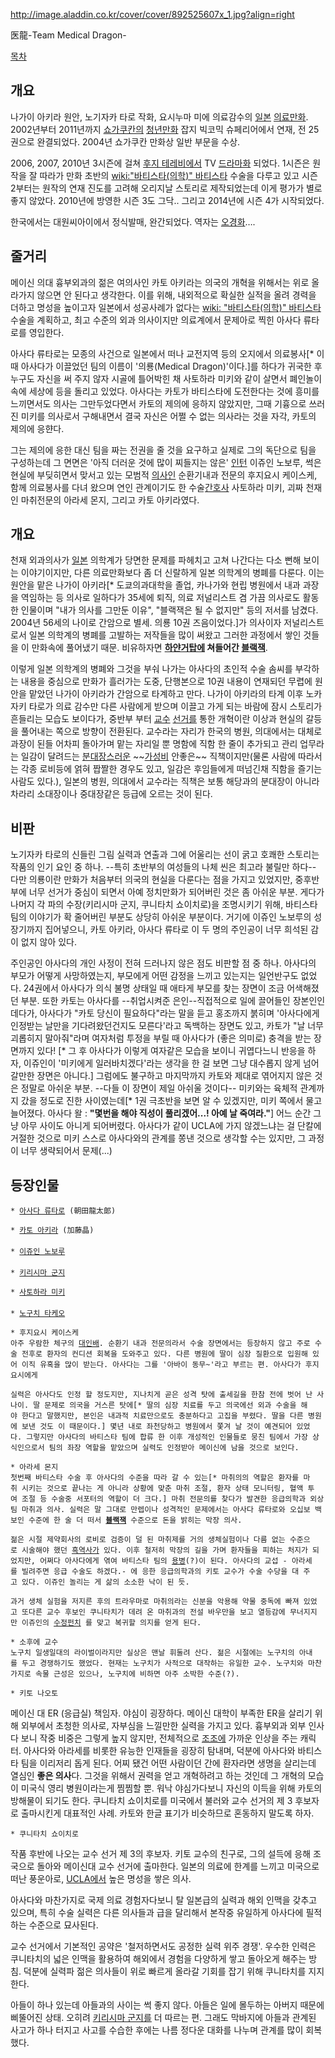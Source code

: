 http://image.aladdin.co.kr/cover/cover/892525607x_1.jpg?align=right

医龍-Team Medical Dragon-

[[목차]]
== 개요 ==
나가이 아키라 원안, 노기자카 타로 작화, 요시누마 미에 의료감수의 [[일본]] [[의료만화]]. 2002년부터 2011년까지 [[쇼가쿠칸]]의 [[청년만화]] 잡지 빅코믹 슈페리어에서 연재, 전 25권으로 완결되었다. 2004년 쇼가쿠칸 만화상 일반 부문을 수상.

2006, 2007, 2010년 3시즌에 걸쳐 [[후지 테레비]]에서 TV [[드라마]]화 되었다. 1시즌은 원작을 잘 따라가 만화 초반의 [[wiki:"바티스타(의학)" 바티스타]] 수술을 다루고 있고 시즌 2부터는 원작의 연재 진도를 고려해 오리지날 스토리로 제작되었는데 이게 평가가 별로 좋지 않았다. 2010년에 방영한 시즌 3도 그닥.. 그리고 2014년에 시즌 4가 시작되었다.

한국에서는 대원씨아이에서 정식발매, 완간되었다. 역자는 [[오경화]]….

== 줄거리 ==
메이신 의대 흉부외과의 젊은 여의사인 카토 아키라는 의국의 개혁을 위해서는 위로 올라가지 않으면 안 된다고 생각한다. 이를 위해, 내외적으로 확실한 실적을 올려 경력을 더하고 명성을 높이고자 일본에서 성공사례가 없다는 [[wiki: "바티스타(의학)" 바티스타]] 수술을 계획하고, 최고 수준의 외과 의사이지만 의료계에서 문제아로 찍힌 아사다 류타로를 영입한다.

아사다 류타로는 모종의 사건으로 일본에서 떠나 교전지역 등의 오지에서 의료봉사[* 이 때 아사다가 이끌었던 팀의 이름이 '의룡(Medical Dragon)'이다.]를 하다가 귀국한 후 누구도 자신을 써 주지 않자 시골에 틀어박힌 채 사토하라 미키와 같이 살면서 폐인놀이 속에 세상에 등을 돌리고 있었다. 아사다는 카토가 바티스타에 도전한다는 것에 흥미를 느끼면서도 의사는 그만두었다면서 카토의 제의에 응하지 않았지만, 그때 기흉으로 쓰러진 미키를 의사로서 구해내면서 결국 자신은 어쩔 수 없는 의사라는 것을 자각, 카토의 제의에 응햔다.     

그는 제의에 응한 대신 팀을 짜는 전권을 줄 것을 요구하고 실제로 그의 독단으로 팀을 구성하는데 그 면면은 '아직 더러운 것에 많이 찌들지는 않은' [[인턴]] 이쥬인 노보루, 썩은 현실에 부딪히면서 맞서고 있는 모범적 [[의사]]인 순환기내과 전문의 후지요시 케이스케, 함께 의료봉사를 다녀 왔으며 연인 관계이기도 한 수술[[간호사]] 사토하라 미키, 괴짜 천재인 마취전문의 아라세 몬지, 그리고 카토 아키라였다.

== 개요 ==
천재 외과의사가 [[일본]] 의학계가 당면한 문제를 파헤치고 고쳐 나간다는 다소 뻔해 보이는 이야기이지만, 다른 의료만화보다 좀 더 신랄하게 일본 의학계의 병폐를 다룬다. 이는 원안을 맡은 나가이 아키라[* 도쿄의과대학을 졸업, 카나가와 현립 병원에서 내과 과장을 역임하는 등 의사로 일하다가 35세에 퇴직, 의료 저널리스트 겸 가끔 의사로도 활동한 인물이며 "내가 의사를 그만둔 이유", "블랙잭은 될 수 없지만" 등의 저서를 남겼다. 2004년 56세의 나이로 간암으로 별세. 의룡 10권 즈음이었다.]가 의사이자 저널리스트로서 일본 의학계의 병폐를 고발하는 저작들을 많이 써왔고 그러한 과정에서 쌓인 것들을 이 만화속에 풀어냈기 때문. 비유하자면 '''[[하얀거탑]]에 쳐들어간 [[블랙잭]]'''. 

이렇게 일본 의학계의 병폐와 그것을 부숴 나가는 아사다의 초인적 수술 솜씨를 부각하는 내용을 중심으로 만화가 흘러가는 도중, 단행본으로 10권 내용이 연재되던 무렵에 원안을 맡았던 나가이 아키라가 간암으로 타계하고 만다. 나가이 아키라의 타계 이후 노카자키 타로가 의료 감수만 다른 사람에게 받으며 이끌고 가게 되는 바람에 잠시 스토리가 흔들리는 모습도 보이다가, 중반부 부터 [[교수]] [[선거]]를 통한 개혁이란 이상과 현실의 갈등을 풀어내는 쪽으로 방향이 전환된다. 교수라는 자리가 한국의 병원, 의대에서는 대체로 과장이 된들 어차피 돌아가며 맡는 자리일 뿐 명함에 직함 한 줄이 추가되고 관리 업무라는 일감이 달려드는 [[분대장]]스러운 ~~[[가성비]] 안좋은~~ 직책이지만(물론 사람에 따라서는 각종 로비등에 얽혀 짭짤한 경우도 있고, 일감은 후임들에게 떠넘긴채 직함을 즐기는 사람도 있다.), 일본의 병원, 의대에서 교수라는 직책은 보통 해당과의 분대장이 아니라 차라리 소대장이나 중대장같은 등급에 오르는 것이 된다.

== 비판 ==
노기자카 타로의 신들린 그림 실력과 연출과 그에 어울리는 선이 굵고 호쾌한 스토리는 작품의 인기 요인 중 하나. --특히 초반부의 여성들의 나체 씬은 최고라 불릴만 하다--
다만 의룡이란 만화가 처음부터 의국의 현실을 다룬다는 점을 가지고 있었지만, 중후반부에 너무 선거가 중심이 되면서 아예 정치만화가 되어버린 것은 좀 아쉬운 부분. 게다가 나머지 각 파의 수장(키리시마 군지, 쿠니타치 쇼이치로)을 조명시키기 위해, 바티스타 팀의 이야기가 확 줄어버린 부분도 상당히 아쉬운 부분이다. 거기에 이쥬인 노보루의 성장기까지 집어넣으니, 카토 아키라, 아사다 류타로 이 두 명의 주인공이 너무 희석된 감이 없지 않아 있다.

주인공인 아사다의 개인 사정이 전혀 드러나지 않은 점도 비판할 점 중 하나. 아사다의 부모가 어떻게 사망하였는지, 부모에게 어떤 감정을 느끼고 있는지는 일언반구도 없었다. 24권에서 아사다가 의식 불명 상태일 때 애타게 부모를 찾는 장면이 조금 어색해졌던 부분.
또한 카토는 아사다를 --취업시켜준 은인--직접적으로 일에 끌어들인 장본인인데다가, 아사다가 "카토 당신이 필요하다"라는 말을 듣고 홍조까지 붉히며 '아사다에게 인정받는 날만을 기다려왔던건지도 모른다'라고 독백하는 장면도 있고, 카토가 "날 너무 괴롭히지 말아줘"라며 여자처럼 투정을 부릴 때 아사다가 (좋은 의미로) 충격을 받는 장면까지 있다! [* 그 후 아사다가 이렇게 여자같은 모습을 보이니 귀엽다느니 반응을 하자, 이쥬인이 '미키에게 일러바치겠다'라는 생각을 한 걸 보면 그냥 대수롭지 않게 넘어갈만한 장면은 아니다.] 그럼에도 불구하고 마지막까지 카토와 제대로 엮어지지 않은 것은 정말로 아쉬운 부분. --다들 이 장면이 제일 아쉬울 것이다--
미키와는 육체적 관계까지 갔을 정도로 진한 사이였는데[* 1권 극초반을 보면 알 수 있겠지만, 미키 쪽에서 물고 늘어졌다. 아사다 왈 : '''"몇번을 해야 직성이 풀리겠어...! 아예 날 죽여라."'''] 어느 순간 그냥 아무 사이도 아니게 되어버렸다. 아사다가 같이 UCLA에 가지 않겠느냐는 걸 단칼에 거절한 것으로 미키 스스로 아사다와의 관계를 쫑낸 것으로 생각할 수는 있지만, 그 과정이 너무 생략되어서 문제(...)


== 등장인물 ==
 * [[아사다 류타로]] (朝田龍太郞)

 * [[카토 아키라]] (加藤晶)
 
 * [[이쥬인 노보루]]
 
 * [[키리시마 군지]]

 * [[사토하라 미키]]
 
 * [[노구치 타케오]]

 * 후지요시 케이스케
 아주 우람한 체구의 [[대인배]]. 순환기 내과 전문의라서 수술 장면에서는 등장하지 않고 주로 수술 전후로 환자의 컨디션 회복을 도와주고 있다. 다른 병원에 딸이 심장 질환으로 입원해 있어 이직 유혹을 많이 받는다. 아사다는 그를 '아바이 동무~'라고 부르는 편. 아사다가 후지요시에게 

 실력은 아사다도 인정 할 정도지만, 지나치게 곧은 성격 탓에 출세길을 한참 전에 벗어 난 사나이. 딸 문제로 의국을 거스른 탓에[* 딸의 심장 치료를 두고 의국에선 외과 수술을 해야 한다고 말했지만, 본인은 내과적 치료만으로도 충분하다고 고집을 부렸다. 딸을 다른 병원에 보낸 것도 이 때문이다.] 몇년 내로 좌천당하고 병원에서 쫓겨 날 것이 예견되어 있었다. 그렇지만 아사다의 바티스타 팀에 합류 한 이후 개성적인 인물들로 뭉친 팀에서 가장 상식인으로서 팀의 좌장 역할을 맡았으며 실력도 인정받아 메이신에 남을 것으로 보인다.


 * 아라세 몬지
 첫번째 바티스타 수술 후 아사다의 수준을 따라 갈 수 있는[* 마취의의 역할은 환자를 마취 시키는 것으로 끝나는 게 아니라 상황에 맞춘 마취 조절, 환자 상태 모니터링, 혈액 투여 조절 등 수술중 서포터의 역할이 더 크다.] 마취 전문의를 찾다가 발견한 응급의학과 외상팀 마취과 의사. 실력은 말 그대로 만렙이나 성격적인 문제에서는 아사다 류타로와 오십보 백보인 수준에 한 술 더 떠서 '''[[블랙잭]]''' 수준으로 돈을 밝히는 막장 의사. 

 젊은 시절 제약회사의 로비로 검증이 덜 된 마취제를 거의 생체실험이나 다름 없는 수준으로 시술해야 했던 [[흑역사]]가 있다. 이후 철저히 막장의 길을 가며 환자들을 피하는 처지가 되었지만, 어쩌다 아사다에게 엮여 바티스타 팀의 [[용병]](?)이 된다. 아사다의 교섭 - 아라세를 빌려주면 응급 수술도 하겠다.- 에 응한 응급의학과의 키토 교수가 수술 수당을 대 주고 있다. 이쥬인 놀리는 게 삶의 소소한 낙이 된 듯.

 과거 생체 실험을 저지른 후의 트라우마로 마취의라는 신분을 악용해 약물 중독에 빠져 있었고 또다른 교수 후보인 쿠니타치가 데려 온 마취과의 전설 바우만을 보고 열등감에 무너지지만 이쥬인의 [[수정펀치]] 를 맞고 복귀할 의지를 얻게 된다.


 * 소후에 교수
 노구치 일생일대의 라이벌이라지만 실상은 맨날 휘둘려 산다. 젊은 시절에는 노구치의 아내를 두고 경쟁하기도 했었다. 현재는 노구치가 사적으로 대작하는 유일한 교수. 노구치와 마찬가지로 속물 근성은 있으나, 노구치에 비하면 아주 소박한 수준(?). 

 * 키토 나오토
메이신 대 ER (응급실) 책임자. 야심이 굉장하다. 메이신 대학이 부족한 ER을 살리기 위해 외부에서 초청한 의사로, 자부심을 느낄만한 실력을 가지고 있다. 흉부외과 외부 인사다 보니 작중 비중은 그렇게 높지 않지만, 전체적으로 [[조조]]에 가까운 인상을 주는 캐릭터. 아사다와 아라세를 비롯한 유능한 인재들을 굉장히 탐내며, 덕분에 아사다와 바티스타 팀을 이리저리 돕게 된다. 어찌 됐건 어떤 사람이던 간에 환자라면 생명을 살리는데 열심인 '''좋은 의사'''다. 그것을 위해서 권력을 얻고 개혁하려고 하는 것인데 그 개혁의 모습이 미국식 영리 병원이라는게 찜찜할 뿐. 워낙 야심가다보니 자신의 이득을 위해 카토의 방해물이 되기도 한다. 쿠니타치 쇼이치로를 미국에서 불러와 교수 선거의 제 3 후보자로 출마시킨게 대표적인 사례. 카토와 한글 표기가 비슷하므로 혼동하지 말도록 하자.

 * 쿠니타치 쇼이치로
작품 후반에 나오는 교수 선거 제 3의 후보자. 키토 교수의 친구로, 그의 설득에 응해 조국으로 돌아와 메이신대 교수 선거에 출마한다. 일본의 의료에 한계를 느끼고 미국으로 떠난 풍운아로, [[UCLA]]에서 높은 명성을 쌓은 의사. 

아사다와 마찬가지로 국제 의료 경험자다보니 탈 일본급의 실력과 해외 인맥을 갖추고 있으며, 특히 수술 실력은 다른 의사들과 급을 달리해서 본작중 유일하게 아사다에 필적하는 수준으로 묘사된다.

교수 선거에서 기본적인 공약은 '철저하면서도 공정한 실력 위주 경쟁'. 우수한 인력은 쿠니타치의 넓은 인맥을 활용하여 해외에서 경험을 다양하게 쌓고 돌아오게 해주는 방침. 덕분에 실력파 젊은 의사들이 위로 빠르게 올라갈 기회를 잡기 위해 쿠니타치를 지지한다.

아들이 하나 있는데 아들과의 사이는 썩 좋지 않다. 아들은 일에 몰두하는 아버지 때문에 삐뚤어진 상태. 오히려 [[키리시마 군지]]를 더 따르는 편. 그래도 막바지에 아들과 관계된 사고가 하나 터지고 사고를 수습한 후에는 나름 정다운 대화를 나누며 관계를 많이 회복했다.
